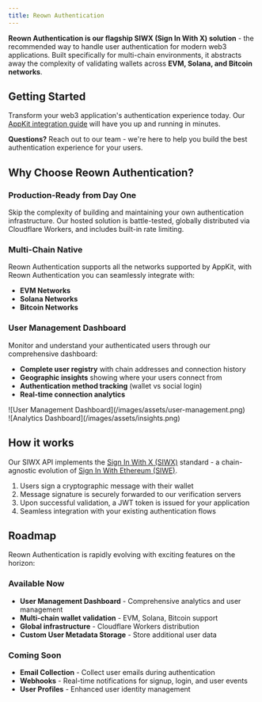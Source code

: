 ```yaml
---
title: Reown Authentication
---
```


**Reown Authentication is our flagship SIWX (Sign In With X) solution** - the recommended way to handle user authentication for modern web3 applications. Built specifically for multi-chain environments, it abstracts away the complexity of validating wallets across **EVM, Solana, and Bitcoin networks**.

## Getting Started

Transform your web3 application's authentication experience today. Our [AppKit integration guide](/appkit/authentication/siwx/reown-authentication) will have you up and running in minutes.

**Questions?** Reach out to our team - we're here to help you build the best authentication experience for your users.

## Why Choose Reown Authentication?

### **Production-Ready from Day One**

Skip the complexity of building and maintaining your own authentication infrastructure. Our hosted solution is battle-tested, globally distributed via Cloudflare Workers, and includes built-in rate limiting.

### **Multi-Chain Native**

Reown Authentication supports all the networks supported by AppKit, with Reown Authentication you can seamlessly integrate with:

- **EVM Networks**
- **Solana Networks**
- **Bitcoin Networks**

### User Management Dashboard

Monitor and understand your authenticated users through our comprehensive dashboard:

- **Complete user registry** with chain addresses and connection history
- **Geographic insights** showing where your users connect from
- **Authentication method tracking** (wallet vs social login)
- **Real-time connection analytics**

<Frame caption="User Management">
  ![User Management Dashboard](/images/assets/user-management.png)
</Frame>

<br />

<Frame caption="User Insights">![Analytics Dashboard](/images/assets/insights.png)</Frame>

## How it works

Our SIWX API implements the [Sign In With X (SIWX)](https://chainagnostic.org/CAIPs/caip-122) standard - a chain-agnostic evolution of [Sign In With Ethereum (SIWE)](https://eips.ethereum.org/EIPS/eip-4361).

1. Users sign a cryptographic message with their wallet
2. Message signature is securely forwarded to our verification servers
3. Upon successful validation, a JWT token is issued for your application
4. Seamless integration with your existing authentication flows

## Roadmap

Reown Authentication is rapidly evolving with exciting features on the horizon:

### Available Now

- **User Management Dashboard** - Comprehensive analytics and user management
- **Multi-chain wallet validation** - EVM, Solana, Bitcoin support
- **Global infrastructure** - Cloudflare Workers distribution
- **Custom User Metadata Storage** - Store additional user data

### Coming Soon

- **Email Collection** - Collect user emails during authentication
- **Webhooks** - Real-time notifications for signup, login, and user events
- **User Profiles** - Enhanced user identity management
